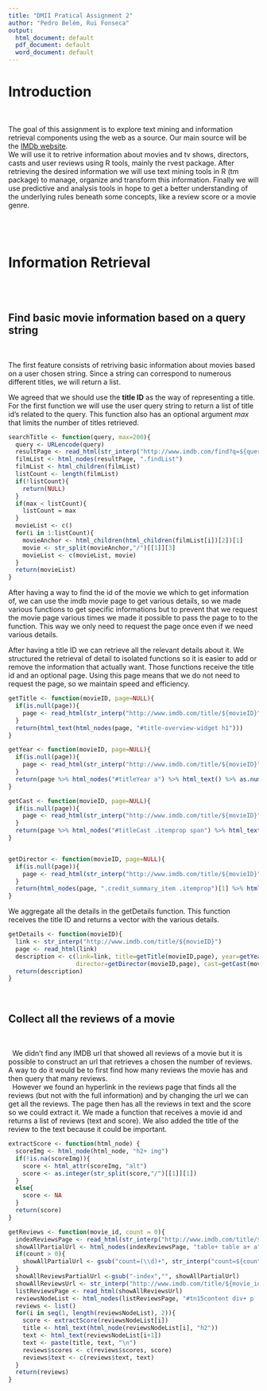 ```yaml
---
title: "DMII Pratical Assignment 2"
author: "Pedro Belém, Rui Fonseca"
output:
  html_document: default
  pdf_document: default
  word_document: default
---
```

  
  
# Introduction
&nbsp;  
  
The goal of this assignment is to explore text mining and information retrieval components using the web as a source.
Our main source will be the [IMDb website](www.imdb.com).  
We will use it to retrive information about movies and tv shows, directors, casts and user reviews using R tools, mainly the rvest package.
After retrieving the desired information we will use text mining tools in R (tm package) to manage, organize and transform this information.
Finally we will use predictive and analysis tools in hope to get a better understanding of the underlying rules beneath some concepts, like a review score or a movie genre.  
&nbsp;  
&nbsp;  
&nbsp;  

# Information Retrieval  
&nbsp;    
&nbsp;  

## Find basic movie information based on a query string  
&nbsp;

The first feature consists of retriving basic information about movies based on a user chosen string. Since a string can correspond to numerous different titles, we will return a list.  

We agreed that we should use the **title ID** as the way of representing a title.  
For the first function we will use the user query string to return a list of title id's related to the query. This function also has an optional argument *max* that limits the number of titles retrieved. 

```r
searchTitle <- function(query, max=200){
  query <- URLencode(query)
  resultPage <- read_html(str_interp("http://www.imdb.com/find?q=${query}&s=tt"))
  filmList <- html_nodes(resultPage, ".findList")
  filmList <- html_children(filmList)
  listCount <- length(filmList)
  if(!listCount){ 
    return(NULL)
  }
  if(max < listCount){
    listCount = max
  }
  movieList <- c()
  for(i in 1:listCount){
    movieAnchor <- html_children(html_children(filmList[i])[2])[1]
    movie <- str_split(movieAnchor,"/")[[1]][3]
    movieList <- c(movieList, movie)
  }
  return(movieList)
}
```

After having a way to find the id of the movie we which to get information of, we can use the imdb movie page to get various details, so we made various functions to get specific informations but to prevent that we request the movie page various times we made it possible to pass the page to to the function. This way we only need to request the page once even if we need various details.  

After having a title ID we can retrieve all the relevant details about it.
We structured the retrieval of detail to isolated functions so it is easier to add or remove the information that actually want. Those functions receive the title id and an optional page. Using this page means that we do not need to request the page, so we maintain speed and efficiency. 

```r
getTitle <- function(movieID, page=NULL){
  if(is.null(page)){
    page <- read_html(str_interp("http://www.imdb.com/title/${movieID}"))
  }
  return(html_text(html_nodes(page, "#title-overview-widget h1")))
}

getYear <- function(movieID, page=NULL){
  if(is.null(page)){
    page <- read_html(str_interp("http://www.imdb.com/title/${movieID}"))
  }
  return(page %>% html_nodes("#titleYear a") %>% html_text() %>% as.numeric())
}

getCast <- function(movieID, page=NULL){
  if(is.null(page)){
    page <- read_html(str_interp("http://www.imdb.com/title/${movieID}"))
  }
  return(page %>% html_nodes("#titleCast .itemprop span") %>% html_text())
}


getDirector <- function(movieID, page=NULL){
  if(is.null(page)){
    page <- read_html(str_interp("http://www.imdb.com/title/${movieID}"))
  }
  return(html_nodes(page, ".credit_summary_item .itemprop")[1] %>% html_text())
}
```

We aggregate all the details in the getDetails function. This function receives the title ID and returns a vector with the various details.  

```R
getDetails <- function(movieID){
  link <- str_interp("http://www.imdb.com/title/${movieID}")
  page <- read_html(link)
  description <- c(link=link, title=getTitle(movieID,page), year=getYear(movieID,page),
                   director=getDirector(movieID,page), cast=getCast(movieID,page))
  return(description)
}
```

&nbsp;    

## Collect all the reviews of a movie
&nbsp;    

&nbsp; We didn't find any IMDB url that showed all reviews of a movie but it is possible to construct an url that retrieves a chosen the number of reviews.
A way to do it would be to first find how many reviews the movie has and then query that many reviews.  
&nbsp; However we found an hyperlink in the reviews page that finds all the reviews (but not with the full information) and by changing the url we can get all the reviews. 
The page then has all the reviews in text and the score so we could extract it.
We made a function that receives a movie id and returns a list of reviews (text and score). 
We also added the title of the review to the text because it could be important.

```R
extractScore <- function(html_node) {
  scoreImg <- html_node(html_node, "h2+ img")
  if(!is.na(scoreImg)){
    score <- html_attr(scoreImg, "alt")
    score <- as.integer(str_split(score,"/")[[1]][1])
  }
  else{
    score <- NA
  }
  return(score)
}

getReviews <- function(movie_id, count = 0){
  indexReviewsPage <- read_html(str_interp("http://www.imdb.com/title/${movie_id}/reviews-index?"))
  showAllPartialUrl <- html_nodes(indexReviewsPage, "table+ table a+ a") %>% html_attr("href")
  if(count > 0){
    showAllPartialUrl <- gsub("count=(\\d)+", str_interp("count=${count}"), showAllPartialUrl)
  }
  showAllReviewsPartialUrl <-gsub("-index","", showAllPartialUrl)
  showAllReviewsUrl <- str_interp("http://www.imdb.com/title/${movie_id}/${showAllReviewsPartialUrl}")
  listReviewsPage <- read_html(showAllReviewsUrl) 
  reviewsNodeList <- html_nodes(listReviewsPage, "#tn15content div+ p , hr+ div")
  reviews <- list()
  for(i in seq(1, length(reviewsNodeList), 2)){
    score <- extractScore(reviewsNodeList[i])          
    title <- html_text(html_node(reviewsNodeList[i], "h2"))
    text <- html_text(reviewsNodeList[i+1])
    text <- paste(title, text, "\n")
    reviews$scores <- c(reviews$scores, score)
    reviews$text <- c(reviews$text, text)
  }
  return(reviews)
}
```